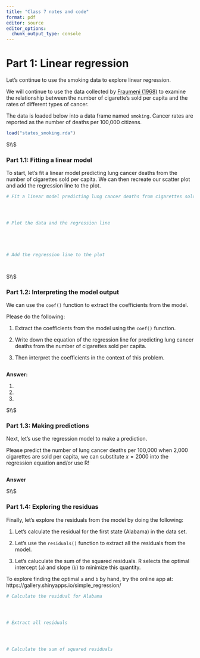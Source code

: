 ---
title: "Class 7 notes and code"
format: pdf
editor: source
editor_options: 
  chunk_output_type: console
---




# Part 1: Linear regression


Let's continue to use the smoking data to explore linear regression.

We will continue to use the data collected by [Fraumeni (1968)](https://academic.oup.com/jnci/article/41/5/1205/903436) 
to examine the relationship between the number of cigarette's sold per capita
and the rates of different types of cancer. 

The data is loaded below into a data frame named `smoking`. Cancer rates are 
reported as the number of deaths per 100,000 citizens. 


```{r smoking_data}

load("states_smoking.rda")

```




$\\$




### Part 1.1: Fitting a linear model

To start, let's fit a linear model predicting lung cancer deaths from the number of
cigarettes sold per capita. We can then recreate our scatter plot and add the regression
line to the plot.


```{r linear_regression}

# Fit a linear model predicting lung cancer deaths from cigarettes sold




# Plot the data and the regression line





# Add the regression line to the plot




```


$\\$




### Part 1.2: Interpreting the model output

We can use the `coef()` function to extract the coefficients from the model.

Please do the following:

1. Extract the coefficients from the model using the `coef()` function.

2. Write down the equation of the regression line 
for predicting lung cancer deaths from the number of cigarettes sold per capita. 

3. Then interpret the coefficients in the context of this problem.



```{r linear_regression_coefficients}



```

**Answer:**

1. 



2. 




3. 






$\\$




### Part 1.3: Making predictions

Next, let's use the regression model to make a prediction.

Please predict the number of lung cancer deaths per 100,000 when 2,000
cigarettes are sold per capita, we can substitute $x = 2000$ into the regression
equation and/or use R! 


```{r linear_regression_prediction}






```




**Answer**








$\\$






### Part 1.4: Exploring the residuas

Finally, let's explore the residuals from the model by doing the following:

1. Let's calculate the residual for the first state (Alabama) in the data set.

2. Let's use the `residuals()` function to extract all the residuals from the model.

3. Let's caluculate the sum of the squared residuals. R selects the optimal 
intercept (`a`) and slope (`b`) to minimize this quantity. 

To explore finding the optimal `a` and `b` by hand, try the online app at: https://gallery.shinyapps.io/simple_regression/



```{r linear_regression_residuals}

# Calculate the residual for Alabama




# Extract all residuals




# Calculate the sum of squared residuals





```













